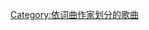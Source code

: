{{Category explanation|'''{{tsl|en|Vincent Pontare|文森特·蓬塔雷}}'''创作或联合创作的歌曲}}

[[Category:依词曲作家划分的歌曲|Category:依词曲作家划分的歌曲]]